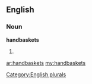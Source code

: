 ==English==

===Noun===
'''handbaskets'''

# {{plural of|[[handbasket]]}}

[[Category:English plurals]]

[[ar:handbaskets]]
[[my:handbaskets]]